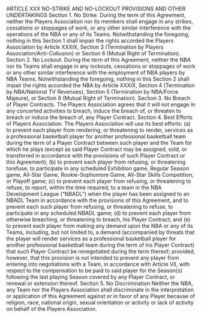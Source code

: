 ARTICLE XXX
NO-STRIKE AND NO-LOCKOUT
PROVISIONS AND OTHER UNDERTAKINGS
Section 1. No Strike.
During the term of this Agreement, neither the Players Association nor
its members shall engage in any strikes, cessations or stoppages of work, or
any other similar interference with the operations of the NBA or any of its
Teams. Notwithstanding the foregoing, nothing in this Section 1 shall
impair the rights accorded the Players Association by Article XXXIX,
Section 3 (Termination by Players Association/Anti-Collusion) or Section
6 (Mutual Right of Termination).
Section 2. No Lockout.
During the term of this Agreement, neither the NBA nor its Teams
shall engage in any lockouts, cessations or stoppages of work or any other
similar interference with the employment of NBA players by NBA Teams.
Notwithstanding the foregoing, nothing in this Section 2 shall impair the
rights accorded the NBA by Article XXXIX, Section 4 (Termination by
NBA/National TV Revenues), Section 5 (Termination by NBA/Force
Majeure), or Section 6 (Mutual Right of Termination).
Section 3. No Breach of Player Contracts.
The Players Association agrees that it will not engage in any concerted
activities to breach, induce the breach of, or threaten to breach or induce
the breach of, any Player Contract.
Section 4. Best Efforts of Players Association.
The Players Association will use its best efforts: (a) to prevent each
player from rendering, or threatening to render, services as a professional
basketball player for another professional basketball team during the term
of a Player Contract between such player and the Team for which he plays
(except as said Player Contract may be assigned, sold, or transferred in
accordance with the provisions of such Player Contract or this
Agreement); (b) to prevent each player from refusing, or threatening torefuse, to participate in any scheduled Exhibition game, Regular Season
game, All-Star Game, Rookie-Sophomore Game, All-Star Skills
Competition, or Playoff game; (c) to prevent each player from refusing, or
threatening to refuse, to report, within the time required, to a team in the
NBA Development League ("NBADL") when the player has been
assigned to an NBADL Team in accordance with the provisions of this
Agreement, and to prevent each such player from refusing, or threatening
to refuse, to participate in any scheduled NBADL game; (d) to prevent
each player from otherwise breaching, or threatening to breach, his Player
Contract; and (e) to prevent each player from making any demand upon
the NBA or any of its Teams, including, but not limited to, a demand
(accompanied by threats that the player will render services as a
professional basketball player for another professional basketball team
during the term of his Player Contract) that such Player Contract be
renegotiated during the term thereof; provided, however, that this
provision is not intended to prevent any player from entering into
negotiations with a Team, in accordance with Article VII, with respect to
the compensation to be paid to said player for the Season(s) following the
last playing Season covered by any Player Contract, or renewal or
extension thereof.
Section 5. No Discrimination
Neither the NBA, any Team nor the Players Association shall
discriminate in the interpretation or application of this Agreement against
or in favor of any Player because of religion, race, national origin, sexual
orientation or activity or lack of activity on behalf of the Players
Association.